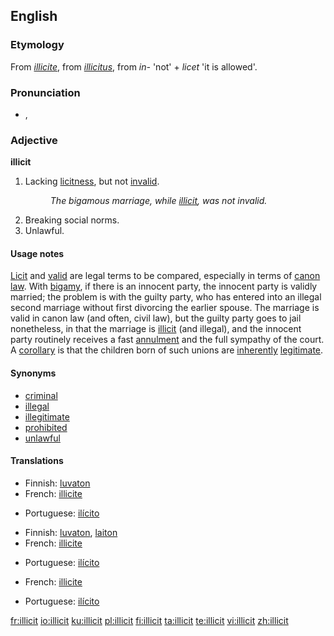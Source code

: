 {{wikipedia|dab=illicit}}
==English==

===Etymology===
From {{etyl|fr}} ''[[illicite]]'', from {{etyl|la}} ''[[illicitus]]'', from ''in-'' 'not' + ''licet'' 'it is allowed'.

===Pronunciation===
* {{IPA|/ɪˈlɪsɪt/}}, {{SAMPA|/I"lIsIt/}}
*: {{rhymes|ɪsɪt}}

===Adjective===
'''illicit'''

# {{law}} Lacking [[licitness]], but not [[invalid]].
#: ''The bigamous marriage, while [[illicit]], was not invalid.''
# Breaking social norms.
# Unlawful.

====Usage notes====
[[licit|Licit]] and [[valid]] are legal terms to be compared, especially in terms of [[canon law]]. With [[bigamy]], if there is an innocent party, the innocent party is validly married; the problem is with the guilty party, who has entered into an illegal second marriage without first divorcing the earlier spouse. The marriage is valid in canon law (and often, civil law), but the guilty party goes to jail nonetheless, in that the marriage is [[illicit]] (and illegal), and the innocent party routinely receives a fast [[annulment]] and the full sympathy of the court. A [[corollary]] is that the children born of such unions are [[inherently]] [[legitimate]].

====Synonyms====
* [[criminal]]
* [[illegal]]
* [[illegitimate]]
* [[prohibited]]
* [[unlawful]]

====Translations====
{{trans-top|lacking licitness}}
* Finnish: [[luvaton]]
* French: [[illicite]]
{{trans-mid}}
* Portuguese: [[ilícito]]
{{trans-bottom}}

{{trans-top|breaking social norms}}
* Finnish: [[luvaton]], [[laiton]]
* French: [[illicite]]
{{trans-mid}}
* Portuguese: [[ilícito]]
{{trans-bottom}}

{{trans-top|unlawful}}
* French: [[illicite]]
{{trans-mid}}
* Portuguese: [[ilícito]]
{{trans-bottom}}

[[fr:illicit]]
[[io:illicit]]
[[ku:illicit]]
[[pl:illicit]]
[[fi:illicit]]
[[ta:illicit]]
[[te:illicit]]
[[vi:illicit]]
[[zh:illicit]]